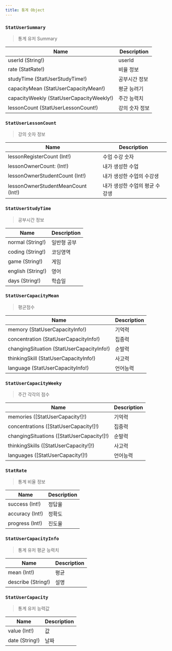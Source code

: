 ```yaml
---
title: 통계 Object
---
```



### `StatUserSummary`
> 통계 유저 Summary

| Name | Description |
| -------- | -------- | 
| userId (String!)  | userId  | 
| rate (<Link to="/object/stat/#StatRate">StatRate!</Link>) | 비율 정보
| studyTime (<Link to="/object/stat/#StatUserStudyTime">StatUserStudyTime!</Link>) | 공부시간 정보
| capacityMean (<Link to="/object/stat/#StatUserCapacityMean">StatUserCapacityMean!</Link>) | 평균 능려기
| capacityWeekly (<Link to="/object/stat/#StatUserCapacityWeekly">StatUserCapacityWeekly!</Link>) | 주간 능력치
| lessonCount (<Link to="/object/stat/#StatUserLessonCount">StatUserLessonCount!</Link>) | 강의 숫자 정보

### `StatUserLessonCount`
> 강의 숫자 정보 

| Name | Description |
| -------- | -------- | 
| lessonRegisterCount  (Int!)  | 수업 수강 숫자  | 
| lessonOwnerCount: (Int!) | 내가 생성한 수업
| lessonOwnerStudentCount (Int!) | 내가 생성한 수업의 수강생
| lessonOwnerStudentMeanCount (Int!) | 내가 생성한 수업의 평균 수강생


### `StatUserStudyTime`
> 공부시간 정보

| Name | Description |
| -------- | -------- | 
| normal (String!) | 일반형 공부
| coding (String!)  | 코딩영역  | 
| game (String!) | 게임
| english (String!) | 영어
| days (String!) | 학습일


### `StatUserCapacityMean`
> 평균점수

| Name | Description |
| -------- | -------- | 
| memory (<Link to="/object/stat/#StatUserCapacityInfo">StatUserCapacityInfo!</Link>)  | 기억력  | 
| concentration (<Link to="/object/stat/#StatUserCapacityInfo">StatUserCapacityInfo!</Link>) | 집중력
| changingSituation (<Link to="/object/stat/#StatUserCapacityInfo">StatUserCapacityInfo!</Link>) | 순발력
| thinkingSkill (<Link to="/object/stat/#StatUserCapacityInfo">StatUserCapacityInfo!</Link>) | 사고력
| language (<Link to="/object/stat/#StatUserCapacityInfo">StatUserCapacityInfo!</Link>) | 언어능력


### `StatUserCapacityWeeky`
> 주간 각각의 점수

| Name | Description |
| -------- | -------- | 
| memories ([<Link to="/object/stat/#StatUserCapacity">StatUserCapacity!</Link>]!)  | 기억력  | 
| concentrations ([<Link to="/object/stat/#StatUserCapacity">StatUserCapacity!</Link>]!)  | 집중력
| changingSituations ([<Link to="/object/stat/#StatUserCapacity">StatUserCapacity!</Link>]!) | 순발력
| thinkingSkills ([<Link to="/object/stat/#StatUserCapacity">StatUserCapacity!</Link>]!)  | 사고력
| languages ([<Link to="/object/stat/#StatUserCapacity">StatUserCapacity!</Link>]!)  | 언어능력

### `StatRate`
> 통계 비율 정보

| Name | Description |
| -------- | -------- | 
| success (Int!)  | 정답율 
| accuracy (Int!)  | 정확도
| progress (Int!) | 진도율

### `StatUserCapacityInfo`
> 통계 유저 평균 능력치 

| Name | Description |
| -------- | -------- | 
| mean (Int!)  | 평균 
| describe (String!)  | 설명


### `StatUserCapacity`
> 통계 유저 능력값

| Name | Description |
| -------- | -------- | 
| value (Int!)  | 값 
| date (String!)  | 날짜
